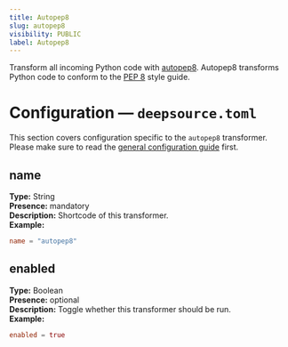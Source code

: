 ```yaml
---
title: Autopep8
slug: autopep8
visibility: PUBLIC
label: Autopep8
---
```

Transform all incoming Python code with [autopep8](https://pypi.org/project/autopep8/). Autopep8 transforms Python code to conform to the [PEP 8](https://peps.python.org/pep-0008/) style guide.

# Configuration — `deepsource.toml`

This section covers configuration specific to the `autopep8` transformer. Please make sure to read the [general configuration guide](https://deepsource-docs.readme.io/docs/configuration) first.

## name

**Type:** String  
**Presence:** mandatory  
**Description:** Shortcode of this transformer.  
**Example:**

```toml TOML
name = "autopep8"
```

## enabled

**Type:** Boolean  
**Presence:** optional  
**Description:** Toggle whether this transformer should be run.  
**Example:**

```toml
enabled = true
```